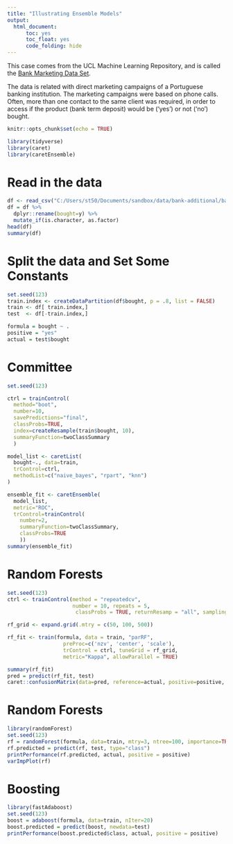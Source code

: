```yaml
---
title: "Illustrating Ensemble Models"
output: 
  html_document:
      toc: yes
      toc_float: yes
      code_folding: hide
---
```


This case comes from the UCL Machine Learning Repository, and is called the [Bank Marketing Data Set](https://archive.ics.uci.edu/ml/datasets/bank+marketing).

The data is related with direct marketing campaigns of a Portuguese banking institution. The marketing campaigns were based on phone calls. Often, more than one contact to the same client was required, in order to access if the product (bank term deposit) would be ('yes') or not ('no') bought.

```r
knitr::opts_chunk$set(echo = TRUE)
```

```r
library(tidyverse)
library(caret)
library(caretEnsemble)
```

# Read in the data

```r
df <- read_csv("C:/Users/st50/Documents/sandbox/data/bank-additional/bank-additional-full.csv")
df = df %>% 
  dplyr::rename(bought=y) %>%
  mutate_if(is.character, as.factor)
head(df)
summary(df)
```

# Split the data and Set Some Constants

```r
set.seed(123)
train.index <- createDataPartition(df$bought, p = .8, list = FALSE)
train <- df[ train.index,]
test  <- df[-train.index,]

formula = bought ~ .
positive = "yes"
actual = test$bought
```

# Committee

```r
set.seed(123)

ctrl = trainControl(
  method="boot",
  number=10,
  savePredictions="final",
  classProbs=TRUE,
  index=createResample(train$bought, 10),
  summaryFunction=twoClassSummary
  )

model_list <- caretList(
  bought~., data=train,
  trControl=ctrl,
  methodList=c("naive_bayes", "rpart", "knn")
)

ensemble_fit <- caretEnsemble(
  model_list, 
  metric="ROC",
  trControl=trainControl(
    number=2,
    summaryFunction=twoClassSummary,
    classProbs=TRUE
    ))
summary(ensemble_fit)

```

# Random Forests

```r
set.seed(123)
ctrl <- trainControl(method = "repeatedcv", 
                     number = 10, repeats = 5, 
                      classProbs = TRUE, returnResamp = "all", sampling="down")

rf_grid <- expand.grid(.mtry = c(50, 100, 500))

rf_fit <- train(formula, data = train, "parRF",
                  preProc=c('nzv', 'center', 'scale'),
                  trControl = ctrl, tuneGrid = rf_grid, 
                  metric="Kappa", allowParallel = TRUE)

summary(rf_fit)
pred = predict(rf_fit, test)
caret::confusionMatrix(data=pred, reference=actual, positive=positive, dnn=c("Predicted", "Actual"))
```

# Random Forests

```r
library(randomForest)
set.seed(123) 
rf = randomForest(formula, data=train, mtry=3, ntree=100, importance=TRUE)
rf.predicted = predict(rf, test, type="class") 
printPerformance(rf.predicted, actual, positive = positive)
varImpPlot(rf)
```

# Boosting

```r
library(fastAdaboost)
set.seed(123)
boost = adaboost(formula, data=train, nIter=20)
boost.predicted = predict(boost, newdata=test)
printPerformance(boost.predicted$class, actual, positive = positive)
```